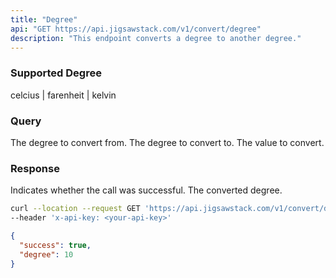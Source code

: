 ```yaml
---
title: "Degree"
api: "GET https://api.jigsawstack.com/v1/convert/degree"
description: "This endpoint converts a degree to another degree."
---
```


### Supported Degree

<Info>celcius | farenheit | kelvin</Info>

### Query

<ParamField query="from" type="string" required>
  The degree to convert from.
</ParamField>

<ParamField query="to" type="string" required>
  The degree to convert to.
</ParamField>

<ParamField query="value" type="string" required>
  The value to convert.
</ParamField>

<Snippet file="header.mdx" />

### Response

<ResponseField name="success" type="boolean">
  Indicates whether the call was successful.
</ResponseField>

<ResponseField name="degree" type="number">
  The converted degree.
</ResponseField>

<RequestExample>

```bash Example Request
curl --location --request GET 'https://api.jigsawstack.com/v1/convert/degree' \
--header 'x-api-key: <your-api-key>'
```

</RequestExample>

<ResponseExample>

```json Response
{
  "success": true,
  "degree": 10
}
```

</ResponseExample>
